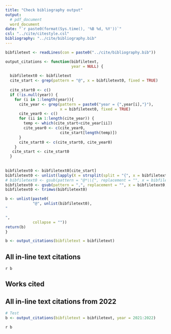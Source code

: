 ```yaml
---
title: "Check bibliography output"
output: 
  # pdf_document
  word_document
date: "`r paste0(format(Sys.time(), '%B %d, %Y'))`"
csl: "../cite/citestyle.csl"
bibliography: "../cite/bibliography.bib"
---
```



```r
bibfiletext <- readLines(con = paste0("../cite/bibliography.bib"))

output_citations <- function(bibfiletext, 
                             year = NULL) {
  
  bibfiletext0 <- bibfiletext
  cite_start <- grep(pattern = "@", x = bibfiletext0, fixed = TRUE)
  
  cite_start0 <- c()
  if (!is.null(year)) {
    for (i in 1:length(year)){
      cite_year <- grep(pattern = paste0("year = {",year[i],"}"), 
                        x = bibfiletext0, fixed = TRUE)
      cite_year0 <- c()
      for (ii in 1:length(cite_year)) {
        temp <- which(cite_start<cite_year[ii])
        cite_year0 <- c(cite_year0, 
                        cite_start[length(temp)])
      }
      cite_start0 <- c(cite_start0, cite_year0)
    }
   cite_start <- cite_start0
  }
  
  
bibfiletext0 <- bibfiletext0[cite_start]
bibfiletext0 <- unlist(lapply(X = strsplit(split = "{", x = bibfiletext0, fixed = TRUE), "[[", 2))
# bibfiletext0 <- gsub(pattern = "@*\\{", replacement = "", x = bibfiletext0)
bibfiletext0 <- gsub(pattern = ",", replacement = "", x = bibfiletext0, fixed = TRUE)
bibfiletext0 <- trimws(bibfiletext0)

b <- unlist(paste0(
            "@", unlist(bibfiletext0), 
"

", 
            collapse = ""))
return(b)
}

b <- output_citations(bibfiletext = bibfiletext)
```

## All in-line text citations

`r b`

## Works cited

<div id="refs"></div>

## All in-line text citations from 2022

```r
# Test
b <- output_citations(bibfiletext = bibfiletext, year = 2021:2022)
```

`r b`



